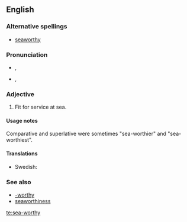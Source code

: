 ==English==

===Alternative spellings===
* [[seaworthy]]

===Pronunciation===
* {{a|RP}} {{IPA|/ˈsiːwɜːði/}}, {{SAMPA|/"si:w3:Di/}}
* {{a|GenAm}} {{IPA|/ˈsiːwɝði/}}, {{SAMPA|/"si:w3`Di/}}

===Adjective===
{{en-adj|pos=[[sea]]-[[worthy]]}}

# Fit for service at sea.

====Usage notes====
Comparative and superlative were sometimes "sea-worthier" and "sea-worthiest".

====Translations====
* Swedish: {{t-|sv|sjövärdig}}

===See also===
* [[-worthy]]
* [[seaworthiness]]

[[te:sea-worthy]]